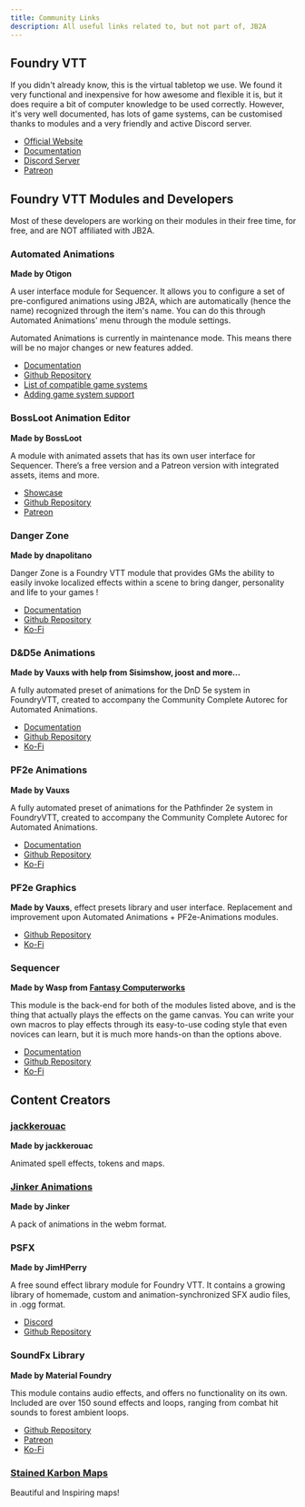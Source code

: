 ```yaml
---
title: Community Links
description: All useful links related to, but not part of, JB2A
---
```



## Foundry VTT

If you didn't already know, this is the virtual tabletop we use. We found it very functional and inexpensive for how awesome and flexible it is, but it does require a bit of computer knowledge to be used correctly. However, it's very well documented, has lots of game systems, can be customised thanks to modules and a very friendly and active Discord server.

- <a href="https://foundryvtt.com" target="_blank">Official Website</a>
- <a href="https://foundryvtt.com/kb/" target="_blank">Documentation</a>
- <a href="https://discord.com/invite/foundryvtt" target="_blank">Discord Server</a>
- <a href="https://www.patreon.com/foundryvtt" target="_blank">Patreon</a>

## Foundry VTT Modules and Developers

<Aside type="danger" title="Keep in mind">
Most of these developers are working on their modules in their free time, for free, and are NOT affiliated with JB2A.
</Aside>  

### Automated Animations
**Made by Otigon**

A user interface module for Sequencer. It allows you to configure a set of pre-configured animations using JB2A, which are automatically (hence the name) recognized through the item's name. You can do this through Automated Animations' menu through the module settings.

<Aside type="caution" title="Important">
Automated Animations is currently in maintenance mode. This means there will be no major changes or new features added.
</Aside>  

- <a href="https://github.com/otigon/automated-jb2a-animations/wiki" target="_blank">Documentation</a>
- <a href="https://github.com/otigon/automated-jb2a-animations" target="_blank">Github Repository</a>
- <a href="https://github.com/otigon/automated-jb2a-animations?tab=readme-ov-file#introduction" target="_blank">List of compatible game systems</a>
- <a href="https://github.com/otigon/automated-jb2a-animations/wiki/Adding-System-Support" target="_blank">Adding game system support</a>

### BossLoot Animation Editor
**Made by BossLoot**

 A module with animated assets that has its own user interface for Sequencer. There’s a free version and a Patreon version with integrated assets, items and more.
- <a href="https://github.com/boss-loot/boss-loot-assets-free?tab=readme-ov-file#showcase" target="_blank">Showcase</a>
- <a href="https://github.com/boss-loot/boss-loot-assets-free" target="_blank">Github Repository</a>
- <a href="https://www.patreon.com/bossloot" target="_blank">Patreon</a>

### Danger Zone
**Made by dnapolitano**

Danger Zone is a Foundry VTT module that provides GMs the ability to easily invoke localized effects within a scene to bring danger, personality and life to your games !
- <a href="https://github.com/napolitanod/Danger-Zone/wiki" target="_blank">Documentation</a>
- <a href="https://github.com/napolitanod/Danger-Zone" target="_blank">Github Repository</a>
- <a href="https://ko-fi.com/napolitanod" target="_blank">Ko-Fi</a>

### D&D5e Animations
**Made by Vauxs with help from Sisimshow, joost and more…** 

A fully automated preset of animations for the DnD 5e system in FoundryVTT, created to accompany the Community Complete Autorec for Automated Animations.
- <a href="https://github.com/MrVauxs/dnd5e-animations/wiki" target="_blank">Documentation</a>
- <a href="https://github.com/MrVauxs/dnd5e-animations" target="_blank">Github Repository</a>
- <a href="https://ko-fi.com/mrvauxs" target="_blank">Ko-Fi</a>

### PF2e Animations
**Made by Vauxs**

A fully automated preset of animations for the Pathfinder 2e system in FoundryVTT, created to accompany the Community Complete Autorec for Automated Animations.
- <a href="https://github.com/MrVauxs/dnd5e-animations/wiki" target="_blank">Documentation</a>
- <a href="https://github.com/MrVauxs/pf2e-jb2a-macros" target="_blank">Github Repository</a>
- <a href="https://ko-fi.com/mrvauxs" target="_blank">Ko-Fi</a>

### PF2e Graphics
**Made by Vauxs**, effect presets library and user interface. Replacement and improvement upon Automated Animations + PF2e-Animations modules.
- <a href="https://github.com/MrVauxs/pf2e-graphics" target="_blank">Github Repository</a>
- <a href="https://ko-fi.com/mrvauxs" target="_blank">Ko-Fi</a>

### Sequencer
**Made by Wasp from [Fantasy Computerworks](https://fantasycomputer.works/)**

This module is the back-end for both of the modules listed above, and is the thing that actually plays the effects on the game canvas. You can write your own macros to play effects through its easy-to-use coding style that even novices can learn, but it is much more hands-on than the options above.

- <a href="https://fantasycomputer.works/FoundryVTT-Sequencer/" target="_blank">Documentation</a>
- <a href="https://github.com/fantasycalendar/FoundryVTT-Sequencer" target="_blank">Github Repository</a>
- <a href="https://ko-fi.com/fantasycomputerworks" target="_blank">Ko-Fi</a>

## Content Creators

### <a href="https://github.com/jackkerouac" target="_blank">jackkerouac</a>
**Made by jackkerouac**

Animated spell effects, tokens and maps.

### <a href="https://www.patreon.com/jinker" target="_blank">Jinker Animations</a>
**Made by Jinker**

A pack of animations in the webm format.

### PSFX
**Made by JimHPerry**

A free sound effect library module for Foundry VTT. It contains a growing library of homemade, custom and animation-synchronized SFX audio files, in .ogg format.
- <a href="https://discord.gg/p5MBHt4Hkv" target="_blank">Discord</a>
- <a href="https://github.com/JimHPerry/psfx" target="_blank">Github Repository</a>

### SoundFx Library
**Made by Material Foundry**

This module contains audio effects, and offers no functionality on its own. Included are over 150 sound effects and loops, ranging from combat hit sounds to forest ambient loops.

- <a href="https://github.com/MaterialFoundry/SoundFxLibrary" target="_blank">Github Repository</a>
- <a href="https://www.patreon.com/MaterialFoundry" target="_blank">Patreon</a>
- <a href="https://ko-fi.com/materialfoundry" target="_blank">Ko-Fi</a>

### <a href="https://www.patreon.com/c/StainedKarbonMaps/posts" target="_blank">Stained Karbon Maps</a>
Beautiful and Inspiring maps!




